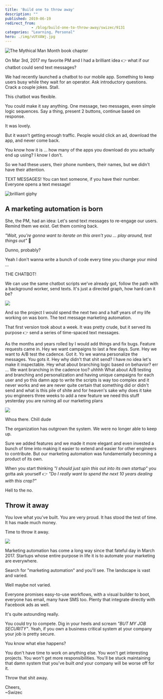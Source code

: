```yaml
---
title: 'Build one to throw away'
description: ""
published: 2019-06-19
redirect_from: 
            - /blog/build-one-to-throw-away/swizec/9131
categories: "Learning, Personal"
hero: ./img/vUtVAWj.jpg
---
```

![The Mythical Man Month book chapter](./img/vUtVAWj.jpg)





On Mar 3rd, 2017 my favorite PM and I had a brilliant idea 👉 what if our chatbot could send text messages?



We had recently launched a chatbot to our mobile app. Something to keep users busy while they wait for an operator. Ask introductory questions. Crack a couple jokes. Stall.



This chatbot was flexible.



You could make it say anything. One message, two messages, even simple logic sequences. Say a thing, present 2 buttons, continue based on response.



It was lovely.



But it wasn't getting enough traffic. People would click an ad, download the app, and never come back.



You know how it is ... how many of the apps you download do you actually end up using? I know I don't.



So we had these users, their phone numbers, their names, but we didn't have their attention.



TEXT MESSAGES! You can text someone, if you have their number. Everyone opens a text message!



![brilliant giphy](./img/media-26BRBKqUiq586bRVm-giphy.gif)



## A marketing automation is born



She, the PM, had an idea: Let's send text messages to re-engage our users. Remind them we exist. Get them coming back.



_"Wait, you're gonna want to iterate on this aren't you ... play around, test things out"_ 🤔



Dunno, probably?



Yeah I don't wanna write a bunch of code every time you change your mind ...



THE CHATBOT!



We can use the same chatbot scripts we've already got, follow the path with a background worker, send texts. It's just a directed graph, how hard can it be?



![](./img/Ch6vzYo.png)



And so the project I would spend the next two and a half years of my life working on was born. The text message marketing automation.



That first version took about a week. It was pretty crude, but it served its purpose 👉 send a series of time-spaced text messages.



As the months and years rolled by I would add things and fix bugs. Feature requests came in. Hey we want campaigns to last a few days. Sure. Hey we want to A/B test the cadence. Got it. Yo we wanna personalize the messages. You gots it. Hey why didn't that shit send? I have no idea let's make it inspectable. Hey what about branching logic based on behavior? err ... We want branching in the cadence too? uhhhh What about A/B testing and branching and personalization and having unique campaigns for each user and yo this damn app to write the scripts is way too complex and it never works and we are never quite certain that something did or didn't send and what is this pile of shite and for heaven's sake why does it take you engineers three weeks to add a new feature we need this stuff yesterday you are ruining all our marketing plans



![](./img/media-26n6HVkW3kwIEBjIQ-giphy.gif)



Whoa there. Chill dude



The organization has outgrown the system. We were no longer able to keep up.



Sure we added features and we made it more elegant and even invested a bunch of time into making it easier to extend and easier for other engineers to contribute. But our marketing automation was fundamentally becoming a product of its own.



When you start thinking _"I should just spin this out into its own startup"_ you gotta ask yourself 👉 _"Do I really want to spend the next 10 years dealing with this crap?"_



Hell to the no.



## Throw it away



You love what you've built. You are very proud. It has stood the test of time. It has made much money.



Time to throw it away.



![](./img/media-l0HFkA6omUyjVYqw8-giphy.gif)



Marketing automation has come a long way since that fateful day in March 2017. Startups whose entire purpose in life it is to automate your marketing are everywhere.



Search for "marketing automation" and you'll see. The landscape is vast and varied.



Well maybe not varied.



Everyone promises easy-to-use workflows, with a visual builder to boot, everyone has email, many have SMS too. Plenty that integrate directly with Facebook ads as well.



It's quite astounding really.



You could try to compete. Dig in your heels and scream _"BUT MY JOB SECURITY"_. Yeah, if you own a business critical system at your company your job is pretty secure.



You know what else happens?



You don't have time to work on anything else. You won't get interesting projects. You won't get more responsibilities. You'll be stuck maintaining that damn system that you've built _and_ your company will be worse off for it.



Throw that shit away.



Cheers,  
~Swizec